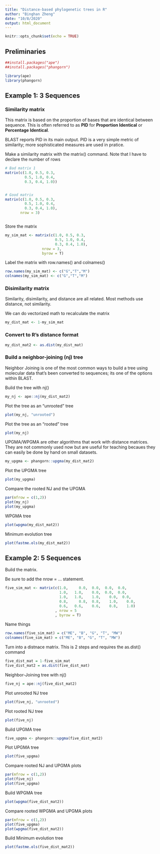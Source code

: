 ```yaml
---
title: "Distance-based phylogenetic trees in R"
author: "Binghan Zheng"
date: "10/8/2020"
output: html_document
---
```


```r
knitr::opts_chunk$set(echo = TRUE)
```

## Preliminaries

```r
##install.packages("ape")
##install.packages("phangorn")

library(ape)
library(phangorn)
```


## Example 1: 3 Sequences


### Similarity matrix

This matrix is based on the proportion of bases that are identical between sequence.  This is often referred to as **PID** for **Proportion Identical** or **Percentage Identical**.  

BLAST reports PID in its main output.  PID is a very simple metric of similarity; more sophisticated measures are used in pratice.


Make a similarity matrix with the matrix() command.  Note that I have to declare the number of rows
```r
# Bad matrix 1
matrix(c(1.0, 0.5, 0.3,
         0.5, 1.0, 0.4,
         0.3, 0.4, 1.0))


# Good matrix
matrix(c(1.0, 0.5, 0.3,
         0.5, 1.0, 0.4,
         0.3, 0.4, 1.0),
       nrow = 3)



```


Store the matrix
```r
my_sim_mat <- matrix(c(1.0, 0.5, 0.3,
                       0.5, 1.0, 0.4,
                       0.3, 0.4, 1.0),
                 nrow = 3,
                 byrow = T)
```


Label the matrix with row.names() and colnames()
```r
row.names(my_sim_mat) <- c("G","T","M")
colnames(my_sim_mat) <- c("G","T","M")
```


### Disimilarity matrix

Similarity, disimilarity, and distance are all related.  Most methods use distance, not similarity.  

We can do vectorized math to recalculate the matrix

```r
my_dist_mat <- 1-my_sim_mat
```


### Convert to R's distance format

```r
my_dist_mat2 <- as.dist(my_dist_mat)
```


### Build a neighbor-joining (nj) tree

Neighbor Joining is one of the most common ways to build a tree using molecular data that's been converted to sequences; its one of the options within BLAST.


Build the tree with nj()
```r
my_nj <- ape::nj(my_dist_mat2)
```

Plot the tree as an "unrooted" tree
```r
plot(my_nj, "unrooted")
```


Plot the tree as an "rooted" tree
```r
plot(my_nj)
```


UPGMA/WPGMA are other algorithms that work with distance matrices.  They are not commonly used now but are useful for teaching becaues they can easily be done by hand on small datasets.
```r
my_upgma <- phangorn::upgma(my_dist_mat2)
```


Plot the UPGMA tree
```r
plot(my_upgma)
```

Compare the rooted NJ and the UPGMA

```r
par(mfrow = c(1,2))
plot(my_nj)
plot(my_upgma)
```

WPGMA tree
```r
plot(wpgma(my_dist_mat2))
```


Minimum evolution tree

```r
plot(fastme.ols(my_dist_mat2))
```


## Example 2: 5 Sequences


Build the matrix.

Be sure to add the nrow = ... statement.
```r
five_sim_mat <- matrix(c(1.0,	  0.0,  0.0,  0.0,  0.0,		
                         1.0,   1.0,	0.0,  0.0,  0.0,				
                         1.0,   1.0,	1.0,	0.0,  0.0,		
                         0.8,	  0.8,	0.8,	1.0,	0.0,		
                         0.6, 	0.6,	0.6,	0.8,	1.0)
                       , nrow = 5
                       , byrow = T)
```

Name things
```r
row.names(five_sim_mat) = c("ME", "B", "G", "T", "MW")
colnames(five_sim_mat) = c("ME", "B", "G", "T", "MW")
```

Turn into a distnace matrix.  This is 2 steps and requires the as.dist() command
```r
five_dist_mat = 1-five_sim_mat
five_dist_mat2 = as.dist(five_dist_mat)
```

Neighbor-Joining tree with nj()
```r
five_nj = ape::nj(five_dist_mat2)

```


Plot unrooted NJ tree
```r
plot(five_nj, "unrooted")
```

Plot rooted NJ tree
```r
plot(five_nj)
```

Build UPGMA tree
```r
five_upgma <- phangorn::upgma(five_dist_mat2)
```


Plot UPGMA tree
```r
plot(five_upgma)
```


Compare rooted NJ and UPGMA plots
```r
par(mfrow = c(1,2))
plot(five_nj)
plot(five_upgma)
```



Build WPGMA tree
```r
plot(wpgma(five_dist_mat2))
```


Compare rooted WPGMA and UPGMA plots
```r
par(mfrow = c(1,2))
plot(five_upgma)
plot(wpgma(five_dist_mat2))
```


Build Minimum evolution tree
```r
plot(fastme.ols(five_dist_mat2))
```



